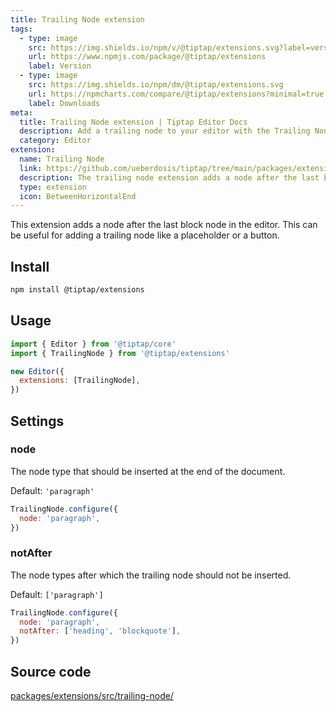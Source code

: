```yaml
---
title: Trailing Node extension
tags:
  - type: image
    src: https://img.shields.io/npm/v/@tiptap/extensions.svg?label=version
    url: https://www.npmjs.com/package/@tiptap/extensions
    label: Version
  - type: image
    src: https://img.shields.io/npm/dm/@tiptap/extensions.svg
    url: https://npmcharts.com/compare/@tiptap/extensions?minimal=true
    label: Downloads
meta:
  title: Trailing Node extension | Tiptap Editor Docs
  description: Add a trailing node to your editor with the Trailing Node extension in Tiptap. Learn more in our documentation.
  category: Editor
extension:
  name: Trailing Node
  link: https://github.com/ueberdosis/tiptap/tree/main/packages/extensions
  description: The trailing node extension adds a node after the last block node in the editor.
  type: extension
  icon: BetweenHorizontalEnd
---
```



This extension adds a node after the last block node in the editor. This can be useful for adding a trailing node like a placeholder or a button.

<CodeDemo path="/Extensions/TrailingNode" />

## Install

```bash
npm install @tiptap/extensions
```

## Usage

```js
import { Editor } from '@tiptap/core'
import { TrailingNode } from '@tiptap/extensions'

new Editor({
  extensions: [TrailingNode],
})
```

## Settings

### node

The node type that should be inserted at the end of the document.

Default: `'paragraph'`

```js
TrailingNode.configure({
  node: 'paragraph',
})
```

### notAfter

The node types after which the trailing node should not be inserted.

Default: `['paragraph']`

```js
TrailingNode.configure({
  node: 'paragraph',
  notAfter: ['heading', 'blockquote'],
})
```

## Source code

[packages/extensions/src/trailing-node/](https://github.com/ueberdosis/tiptap/blob/main/packages/extensions/src/trailing-node/)
